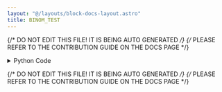 ```yaml
---
layout: "@/layouts/block-docs-layout.astro"
title: BINOM_TEST
---
```


{/* DO NOT EDIT THIS FILE! IT IS BEING AUTO GENERATED */}
{/* PLEASE REFER TO THE CONTRIBUTION GUIDE ON THE DOCS PAGE */}


<PythonDocsDisplay docstring={docstring} />

<details>
<summary>Python Code</summary>

```python
from flojoy import OrderedPair, flojoy, Matrix, Scalar
import numpy as np
from collections import namedtuple
from typing import Literal

import scipy.stats


@flojoy
def BINOM_TEST(
    default: OrderedPair | Matrix,
    n: int = 2,
    p: float = 0.5,
    alternative: str = "two-sided",
) -> OrderedPair | Matrix | Scalar:
    """The BINOM_TEST node is based on a numpy or scipy function.

    The description of that function is as follows:

        Perform a test that the probability of success is p.

    Note: 'binom_test' is deprecated; it is recommended that 'binomtest' be used instead.

        This is an exact, two-sided test of the null hypothesis that the probability of success in a Bernoulli experiment is 'p'.

    Parameters
    ----------
    x : int or array_like
        The number of successes, or if x has length 2, it is the
        number of successes and the number of failures.
    n : int
        The number of trials.  This is ignored if x gives both the
        number of successes and failures.
    p : float, optional
        The hypothesized probability of success. 0 <= p <= 1.
        The default value is p = 0.5.
    alternative : {'two-sided', 'greater', 'less'}, optional
        Indicates the alternative hypothesis.
        The default value is 'two-sided'.

    Returns
    -------
    DataContainer
        type 'ordered pair', 'scalar', or 'matrix'
    """

    result = scipy.stats.binom_test(
        x=default.y,
        n=n,
        p=p,
        alternative=alternative,
    )

    if isinstance(result, np.ndarray):
        result = OrderedPair(x=default.x, y=result)
    else:
        assert isinstance(
            result, np.number | float | int
        ), f"Expected np.number, float or int for result, got {type(result)}"
        result = Scalar(c=float(result))

    return result

```

[Find this Flojoy Block on GitHub](https://github.com/flojoy-ai/blocks/blob/main/blocks/SCIPY/STATS/BINOM_TEST/BINOM_TEST.py)

</details>

{/* DO NOT EDIT THIS FILE! IT IS BEING AUTO GENERATED */}
{/* PLEASE REFER TO THE CONTRIBUTION GUIDE ON THE DOCS PAGE */}
